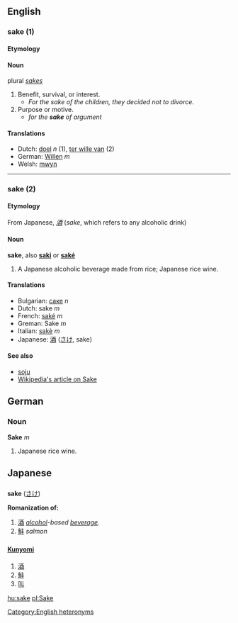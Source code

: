 ==English==

=== sake (1) ===
==== Etymology ====
<!-- don't know but different to the japanese one below -->

==== Noun ====
plural ''[[sakes]]''

# Benefit, survival, or interest.
#* ''For the sake of the children, they decided not to divorce.''
# Purpose or motive.
#* ''for the '''sake''' of argument''

==== Translations ====
*Dutch: [[doel]] ''n'' (1), [[ter wille van]] (2)
*German: [[Willen]] ''m'' 
*Welsh: [[mwyn]]

----

=== sake (2) ===
==== Etymology ====
From Japanese, ''[[酒]]'' (''sake'', which refers to any alcoholic drink)

==== Noun ====
'''sake''', also '''[[saki]]''' or '''[[saké]]'''

# A Japanese alcoholic beverage made from rice; Japanese rice wine.

==== Translations ====
*Bulgarian: [[саке]] ''n''
*Dutch: sake ''m''
*French: [[saké]] ''m''
*Greman: Sake ''m''
*Italian: [[sakè]] ''m''
*Japanese: [[酒]] ([[さけ]], sake)

==== See also ====
*[[soju]]
*[[w:Sake|Wikipedia's article on Sake]]

==German==
===Noun===
'''Sake''' ''m''

#Japanese rice wine.

== Japanese ==
=== {{Romaji}} ===
'''sake''' ([[さけ]])

'''Romanization of:'''
# [[酒]] ''[[alcohol]]-based [[beverage]].''
# [[鮭]] ''salmon''

=== {{Kanji reading}} ===
==== [[Kunyomi]] ====
# [[酒]]
# [[鮭]]
# [[叫]]


[[Category:English heteronyms]]

[[hu:sake]]
[[pl:Sake]]